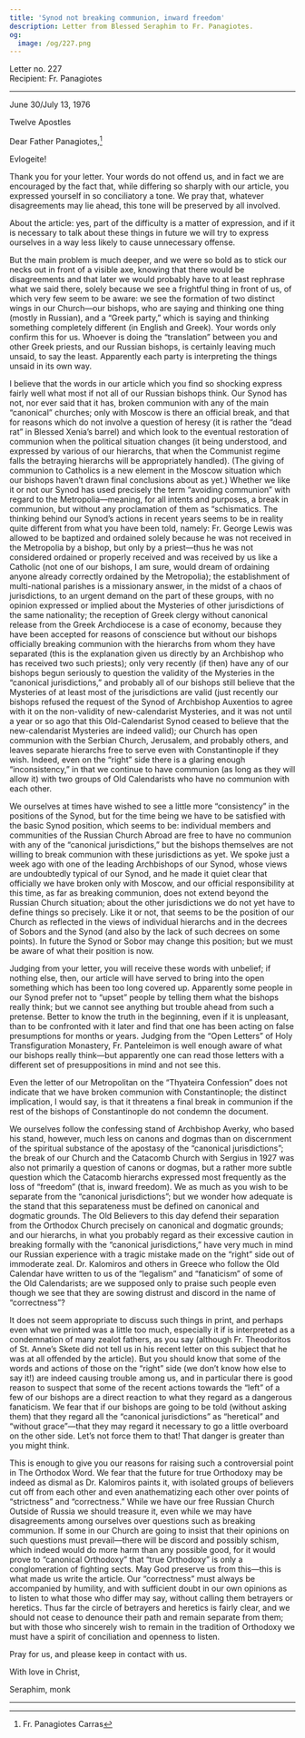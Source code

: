 ```yaml
---
title: 'Synod not breaking communion, inward freedom'
description: Letter from Blessed Seraphim to Fr. Panagiotes.
og:
  image: /og/227.png
---
```


<div style={{textAlign:'right', fontFamily:'monospace'}}>Letter no. 227</div>
<div style={{textAlign:'left', fontFamily:'monospace'}}>Recipient: Fr. Panagiotes</div>

---

June 30/July 13, 1976

Twelve Apostles

Dear Father Panagiotes,[^1]

Evlogeite!

Thank you for your letter. Your words do not offend us, and in fact we are encouraged by the fact that, while differing so sharply with our article, you expressed yourself in so conciliatory a tone. We pray that, whatever disagreements may lie ahead, this tone will be preserved by all involved.

About the article: yes, part of the difficulty is a matter of expression, and if it is necessary to talk about these things in future we will try to express ourselves in a way less likely to cause unnecessary offense.

But the main problem is much deeper, and we were so bold as to stick our necks out in front of a visible axe, knowing that there would be disagreements and that later we would probably have to at least rephrase what we said there, solely because we see a frightful thing in front of us, of which very few seem to be aware: we see the formation of two distinct wings in our Church—our bishops, who are saying and thinking one thing (mostly in Russian), and a “Greek party,” which is saying and thinking something completely different (in English and Greek). Your words only confirm this for us. Whoever is doing the “translation” between you and other Greek priests, and our Russian bishops, is certainly leaving much unsaid, to say the least. Apparently each party is interpreting the things unsaid in its own way.

I believe that the words in our article which you find so shocking express fairly well what most if not all of our Russian bishops think. Our Synod has not, nor ever said that it has, broken communion with any of the main “canonical” churches; only with Moscow is there an official break, and that for reasons which do not involve a question of heresy (it is rather the “dead rat” in Blessed Xenia’s barrel) and which look to the eventual restoration of communion when the political situation changes (it being understood, and expressed by various of our hierarchs, that when the Communist regime falls the betraying hierarchs will be appropriately handled). (The giving of communion to Catholics is a new element in the Moscow situation which our bishops haven’t drawn final conclusions about as yet.) Whether we like it or not our Synod has used precisely the term “avoiding communion” with regard to the Metropolia—meaning, for all intents and purposes, a break in communion, but without any proclamation of them as “schismatics. The thinking behind our Synod’s actions in recent years seems to be in reality quite different from what you have been told, namely: Fr. George Lewis was allowed to be baptized and ordained solely because he was not received in the Metropolia by a bishop, but only by a priest—thus he was not considered ordained or properly received and was received by us like a Catholic (not one of our bishops, I am sure, would dream of ordaining anyone already correctly ordained by the Metropolia); the establishment of multi-national parishes is a missionary answer, in the midst of a chaos of jurisdictions, to an urgent demand on the part of these groups, with no opinion expressed or implied about the Mysteries of other jurisdictions of the same nationality; the reception of Greek clergy without canonical release from the Greek Archdiocese is a case of economy, because they have been accepted for reasons of conscience but without our bishops officially breaking communion with the hierarchs from whom they have separated (this is the explanation given us directly by an Archbishop who has received two such priests); only very recently (if then) have any of our bishops begun seriously to question the validity of the Mysteries in the “canonical jurisdictions,” and probably all of our bishops still believe that the Mysteries of at least most of the jurisdictions are valid (just recently our bishops refused the request of the Synod of Archbishop Auxentios to agree with it on the non-validity of new-calendarist Mysteries, and it was not until a year or so ago that this Old-Calendarist Synod ceased to believe that the new-calendarist Mysteries are indeed valid); our Church has open communion with the Serbian Church, Jerusalem, and probably others, and leaves separate hierarchs free to serve even with Constantinople if they wish. Indeed, even on the “right” side there is a glaring enough “inconsistency,” in that we continue to have communion (as long as they will allow it) with two groups of Old Calendarists who have no communion with each other.

We ourselves at times have wished to see a little more “consistency” in the positions of the Synod, but for the time being we have to be satisfied with the basic Synod position, which seems to be: individual members and communities of the Russian Church Abroad are free to have no communion with any of the “canonical jurisdictions,” but the bishops themselves are not willing to break communion with these jurisdictions as yet. We spoke just a week ago with one of the leading Archbishops of our Synod, whose views are undoubtedly typical of our Synod, and he made it quiet clear that officially we have broken only with Moscow, and our official responsibility at this time, as far as breaking communion, does not extend beyond the Russian Church situation; about the other jurisdictions we do not yet have to define things so precisely. Like it or not, that seems to be the position of our Church as reflected in the views of individual hierarchs and in the decrees of Sobors and the Synod (and also by the lack of such decrees on some points). In future the Synod or Sobor may change this position; but we must be aware of what their position is now.

Judging from your letter, you will receive these words with unbelief; if nothing else, then, our article will have served to bring into the open something which has been too long covered up. Apparently some people in our Synod prefer not to “upset” people by telling them what the bishops really think; but we cannot see anything but trouble ahead from such a pretense. Better to know the truth in the beginning, even if it is unpleasant, than to be confronted with it later and find that one has been acting on false presumptions for months or years. Judging from the “Open Letters” of Holy Transfiguration Monastery, Fr. Panteleimon is well enough aware of what our bishops really think—but apparently one can read those letters with a different set of presuppositions in mind and not see this.

Even the letter of our Metropolitan on the “Thyateira Confession” does not indicate that we have broken communion with Constantinople; the distinct implication, I would say, is that it threatens a final break in communion if the rest of the bishops of Constantinople do not condemn the document.

We ourselves follow the confessing stand of Archbishop Averky, who based his stand, however, much less on canons and dogmas than on discernment of the spiritual substance of the apostasy of the “canonical jurisdictions”; the break of our Church and the Catacomb Church with Sergius in 1927 was also not primarily a question of canons or dogmas, but a rather more subtle question which the Catacomb hierarchs expressed most frequently as the loss of “freedom” (that is, inward freedom). We as much as you wish to be separate from the “canonical jurisdictions”; but we wonder how adequate is the stand that this separateness must be defined on canonical and dogmatic grounds. The Old Believers to this day defend their separation from the Orthodox Church precisely on canonical and dogmatic grounds; and our hierarchs, in what you probably regard as their excessive caution in breaking formally with the “canonical jurisdictions,” have very much in mind our Russian experience with a tragic mistake made on the “right” side out of immoderate zeal. Dr. Kalomiros and others in Greece who follow the Old Calendar have written to us of the “legalism” and “fanaticism” of some of the Old Calendarists; are we supposed only to praise such people even though we see that they are sowing distrust and discord in the name of “correctness”?

It does not seem appropriate to discuss such things in print, and perhaps even what we printed was a little too much, especially it if is interpreted as a condemnation of many zealot fathers, as you say (although Fr. Theodoritos of St. Anne’s Skete did not tell us in his recent letter on this subject that he was at all offended by the article). But you should know that some of the words and actions of those on the “right” side (we don’t know how else to say it!) are indeed causing trouble among us, and in particular there is good reason to suspect that some of the recent actions towards the “left” of a few of our bishops are a direct reaction to what they regard as a dangerous fanaticism. We fear that if our bishops are going to be told (without asking them) that they regard all the “canonical jurisdictions” as “heretical” and “without grace”—that they may regard it necessary to go a little overboard on the other side. Let’s not force them to that! That danger is greater than you might think.

This is enough to give you our reasons for raising such a controversial point in The Orthodox Word. We fear that the future for true Orthodoxy may be indeed as dismal as Dr. Kalomiros paints it, with isolated groups of believers cut off from each other and even anathematizing each other over points of “strictness” and “correctness.” While we have our free Russian Church Outside of Russia we should treasure it, even while we may have disagreements among ourselves over questions such as breaking communion. If some in our Church are going to insist that their opinions on such questions must prevail—there will be discord and possibly schism, which indeed would do more harm than any possible good, for it would prove to “canonical Orthodoxy” that “true Orthodoxy” is only a conglomeration of fighting sects. May God preserve us from this—this is what made us write the article. Our “correctness” must always be accompanied by humility, and with sufficient doubt in our own opinions as to listen to what those who differ may say, without calling them betrayers or heretics. Thus far the circle of betrayers and heretics is fairly clear, and we should not cease to denounce their path and remain separate from them; but with those who sincerely wish to remain in the tradition of Orthodoxy we must have a spirit of conciliation and openness to listen.

Pray for us, and please keep in contact with us.

With love in Christ,

Seraphim, monk

---

[^1]: Fr. Panagiotes Carras
